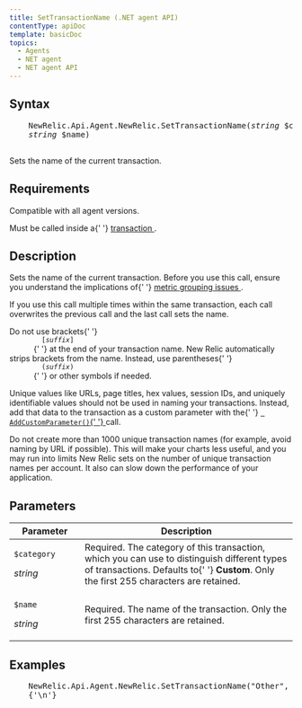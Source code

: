 ```yaml
---
title: SetTransactionName (.NET agent API)
contentType: apiDoc
template: basicDoc
topics:
  - Agents
  - NET agent
  - NET agent API
---
```


<div>
  <h2>Syntax</h2>
  <pre>
    NewRelic.Api.Agent.NewRelic.SetTransactionName(<em>string</em> $category,{' '}
    <em>string</em> $name)
  </pre>
  Sets the name of the current transaction.<h2>Requirements</h2>
  <p>Compatible with all agent versions.</p>
  <p>
    Must be called inside a{' '}
    <a href="/docs/accounts-partnerships/education/getting-started-new-relic/glossary#transaction">
      transaction
    </a>
    .
  </p>
  <h2>Description</h2>
  <p>
    Sets the name of the current transaction. Before you use this call, ensure
    you understand the implications of{' '}
    <a href="/docs/agents/manage-apm-agents/troubleshooting/metric-grouping-issues">
      metric grouping issues
    </a>
    .
  </p>
  <p>
    If you use this call multiple times within the same transaction, each call
    overwrites the previous call and the last call sets the name.
  </p>
  <div className="callout-important">
    <p>
      Do not use brackets{' '}
      <code>
        [<var>suffix</var>]
      </code>{' '}
      at the end of your transaction name. New Relic automatically strips
      brackets from the name. Instead, use parentheses{' '}
      <code>
        (<var>suffix</var>)
      </code>{' '}
      or other symbols if needed.
    </p>
  </div>
  <p>
    Unique values like URLs, page titles, hex values, session IDs, and uniquely
    identifiable values should not be used in naming your transactions. Instead,
    add that data to the transaction as a custom parameter with the{' '}
    <a href="https://docs.newrelic.com/docs/agents/net-agent/net-agent-api/add-custom-parameter">
      <code> AddCustomParameter()</code>{' '}
    </a>
    call.
  </p>
  <div className="callout-important">
    <p>
      Do not create more than 1000 unique transaction names (for example, avoid
      naming by URL if possible). This will make your charts less useful, and
      you may run into limits New Relic sets on the number of unique transaction
      names per account. It also can slow down the performance of your
      application.
    </p>
  </div>
  <h2>Parameters</h2>
  <table>
    <thead>
      <tr>
        <th width="25%">Parameter</th>
        <th>Description</th>
      </tr>
    </thead>
    <tbody>
      <tr>
        <td>
          <p>
            <code>$category</code>
          </p>
          <p>
            <em>string</em>
          </p>
        </td>
        <td>
          Required. The category of this transaction, which you can use to
          distinguish different types of transactions. Defaults to{' '}
          <strong>Custom</strong>. Only the first 255 characters are retained.
        </td>
      </tr>
      <tr>
        <td>
          <p>
            <code>$name</code>
          </p>
          <p>
            <em>string</em>
          </p>
        </td>
        <td>
          Required. The name of the transaction. Only the first 255 characters
          are retained.
        </td>
      </tr>
    </tbody>
  </table>
  <h2>Examples</h2>
  <pre>
    NewRelic.Api.Agent.NewRelic.SetTransactionName("Other", "MyTransaction");
    {'\n'}
  </pre>
</div>
